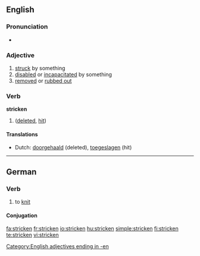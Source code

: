 {{wikipedia|dab=stricken}}
==English==

===Pronunciation===
* {{IPA|/'stɻɪkən/}}

===Adjective===
{{en-adj}}

# [[struck]] by something
# [[disabled]] or [[incapacitated]] by something
# [[removed]] or [[rubbed out]]

===Verb===
'''stricken'''

# {{past participle of| to [[strike]]}} ([[deleted]], [[hit]])

====Translations====
* Dutch: [[doorgehaald]] (deleted), [[toegeslagen]] (hit)

[[Category:English adjectives ending in -en]]

----

==German==

===Verb===
{{infl|de|verb}}

# to [[knit]]

====Conjugation====
{{de-verb|stricke|strickst|strickt|strickte|gestrickt|strickte|stricke!|strickt!|haben}}

[[fa:stricken]]
[[fr:stricken]]
[[io:stricken]]
[[hu:stricken]]
[[simple:stricken]]
[[fi:stricken]]
[[te:stricken]]
[[vi:stricken]]